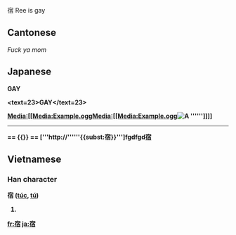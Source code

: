 宿 Ree is gay

==Cantonese==

<i>Fuck ya mom</i>

==Japanese==

<b>GAY<b>

<b><text=23>GAY</text=23></b>

[[Media:[[Media:Example.ogg]][[Media:[[Media:Example.ogg]][[File:Example.jpg|thumb|A '''''']]]]]]
----
<nowiki>
== {{}} ==
['''http://''''''{{subst:宿}}''']</nowiki>fgdfgd[[#English|宿]]

==Vietnamese==

===Han character===
'''宿''' ([[túc]], [[tú]])

# {{defn|Vietnamese}}

[[fr:宿]]
[[ja:宿]]